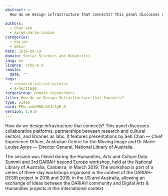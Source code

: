 ```yaml
---
abstract: >-
  How do we design infrastructure that connects? This panel discusses collaborative platforms, partnerships between research and cultural sectors, and libraries as labs. It features presentations by Seb Chan — Chief Experience Officer, Australian Centre for the Moving Image and Dr Marie-Louise Ayres — Director General, National Library of Australia.

authors:
  - chan-seb
  - ayres-marie-louise
categories:
  - dariah
  - desir
date: 2019-08-19
domain: Social Sciences and Humanities
lang: en
licence: ccby-4.0
remote:
  date: ""
tags:
  - research-infrastructures
  - e-heritage
targetGroup: Domain researchers
title: How do we Design Infrastructure that Connects?
type: video
uuid: EPm-avkkM8KcGXJcSpR_0
version: 1.0.0
---
```


How do we design infrastructure that connects? This panel discusses collaborative platforms, partnerships between research and cultural sectors, and libraries as labs. It features presentations by Seb Chan — Chief Experience Officer, Australian Centre for the Moving Image and Dr Marie-Louise Ayres — Director General, National Library of Australia.

The session was filmed during the Humanities, Arts and Culture Data Summit and 3rd DARIAH beyond Europe workshop, held at the National Library of Australia, Canberra, in March 2019. The workshop is part of a series of three-day workshops organised in the context of the DARIAH-DESIR project in 2018 and 2019, in the US and Australia, allowing an exchange of ideas between the DARIAH community and Digital Arts & Humanities projects in this international context.

<VideoCard
  title="How do we Design Infrastructure that Connects?"
  id="QNNcM6nQCiM"
  image="/assets/images/cms/resources/how-design-infrastructure-that-connects/intersections.png"
/>
